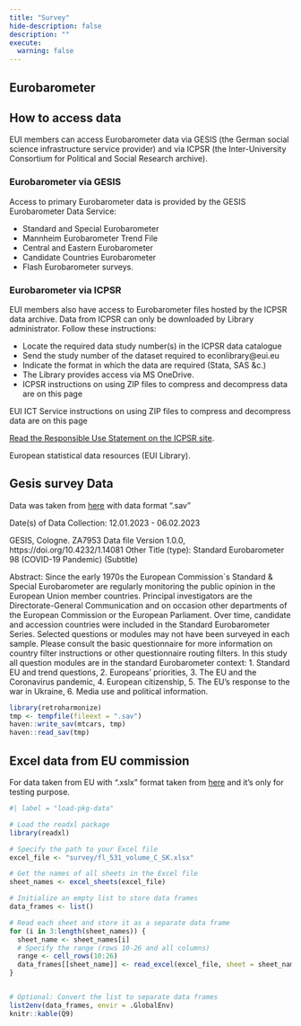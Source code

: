 ```yaml
---
title: "Survey"
hide-description: false
description: ""
execute:
  warning: false
---
```


## Eurobarometer

## How to access data

EUI members can access Eurobarometer data via GESIS (the German social science infrastructure service provider) and via ICPSR (the Inter-University Consortium for Political and Social Research archive).


### Eurobarometer via GESIS

Access to primary Eurobarometer data is provided by the GESIS Eurobarometer Data Service:

- Standard and Special Eurobarometer
- Mannheim Eurobarometer Trend File
- Central and Eastern Eurobarometer
- Candidate Countries Eurobarometer
- Flash Eurobarometer surveys.

### Eurobarometer via ICPSR

EUI members also have access to Eurobarometer files hosted by the ICPSR data archive. Data from ICPSR can only be downloaded by Library administrator. Follow these instructions:

- Locate the required data study number(s) in the ICPSR data catalogue
- Send the study number of the dataset required to econlibrary@eui.eu
- Indicate the format in which the data are required (Stata, SAS &c.)
- The Library provides access via MS OneDrive.
- ICPSR instructions on using ZIP files to compress and decompress data are on this page

EUI ICT Service instructions on using ZIP files to compress and decompress data are on this page

[Read the Responsible Use Statement on the ICPSR site](https://www.icpsr.umich.edu/web/pages/datamanagement/lifecycle/access.html).

European statistical data resources (EUI Library).

 
## Gesis survey Data


Data was taken from [here](https://search.gesis.org/?source=%7B%22sort%22%3A%5B%7B%22date_recency%22%3A%7B%22order%22%3A%22desc%22%7D%7D%5D%2C%22query%22%3A%7B%22bool%22%3A%7B%22must%22%3A%5B%7B%22query_string%22%3A%7B%22query%22%3A%22economic%22%2C%22default_operator%22%3A%22AND%22%7D%7D%5D%2C%22filter%22%3A%5B%7B%22term%22%3A%7B%22type%22%3A%22research_data%22%7D%7D%2C%7B%22term%22%3A%7B%22study_group.keyword%22%3A%22EB%20-%20Standard%20and%20Special%20Eurobarometer%22%7D%7D%5D%7D%7D%7D&lang=en) with data format ".sav"

Date(s) of Data Collection: 12.01.2023 - 06.02.2023

GESIS, Cologne. ZA7953 Data file Version 1.0.0, https://doi.org/10.4232/1.14081
Other Title (type): Standard Eurobarometer 98 (COVID-19 Pandemic) (Subtitle)

Abstract:
Since the early 1970s the European Commission´s Standard & Special Eurobarometer are regularly monitoring the public opinion in the European Union member countries. Principal investigators are the Directorate-General Communication and on occasion other departments of the European Commission or the European Parliament. Over time, candidate and accession countries were included in the Standard Eurobarometer Series. Selected questions or modules may not have been surveyed in each sample. Please consult the basic questionnaire for more information on country filter instructions or other questionnaire routing filters. In this study all question modules are in the standard Eurobarometer context: 1. Standard EU and trend questions, 2. Europeans’ priorities, 3. The EU and the Coronavirus pandemic, 4. European citizenship, 5. The EU’s response to the war in Ukraine, 6. Media use and political information.

```r

library(retroharmonize)
tmp <- tempfile(fileext = ".sav")
haven::write_sav(mtcars, tmp)
haven::read_sav(tmp)

```


## Excel data from EU commission 

For data taken from EU with ".xslx" format taken from [here](https://data.europa.eu/data/datasets/s2970_fl531_eng?locale=en) and it's only for testing purpose.

```r
#| label = "load-pkg-data"

# Load the readxl package
library(readxl)

# Specify the path to your Excel file
excel_file <- "survey/fl_531_volume_C_SK.xlsx"

# Get the names of all sheets in the Excel file
sheet_names <- excel_sheets(excel_file)

# Initialize an empty list to store data frames
data_frames <- list()

# Read each sheet and store it as a separate data frame
for (i in 3:length(sheet_names)) {
  sheet_name <- sheet_names[i]
  # Specify the range (rows 10-26 and all columns)
  range <- cell_rows(10:26)
  data_frames[[sheet_name]] <- read_excel(excel_file, sheet = sheet_name, range = range)
}


# Optional: Convert the list to separate data frames
list2env(data_frames, envir = .GlobalEnv)
knitr::kable(Q9)

```
